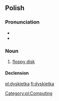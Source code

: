 ==Polish==

===Pronunciation===
* {{IPA|[dɨsˈkjɛtka]|lang=pl}}
* {{audio|Pl-dyskietka.ogg|Audio}}

===Noun===
{{pl-noun|f}}

# [[floppy disk]]

====Declension====
{{pl-decl-noun-ka|dyskiet}}

[[Category:pl:Computing]]

[[pl:dyskietka]]
[[fi:dyskietka]]